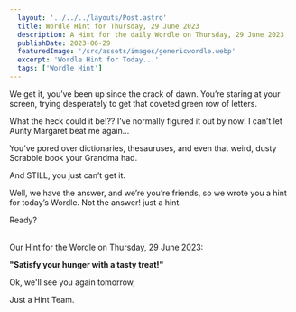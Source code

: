 ```yaml
---
  layout: '../../../layouts/Post.astro'
  title: Wordle Hint for Thursday, 29 June 2023
  description: A Hint for the daily Wordle on Thursday, 29 June 2023
  publishDate: 2023-06-29
  featuredImage: '/src/assets/images/genericwordle.webp'
  excerpt: 'Wordle Hint for Today...'
  tags: ['Wordle Hint']
---
```


  We get it, you’ve been up since the crack of dawn. You’re staring at your screen, trying desperately to get that coveted green row of letters. 

  What the heck could it be!??
  I’ve normally figured it out by now!
  I can’t let Aunty Margaret beat me again… 

  You’ve pored over dictionaries, thesauruses, and even that weird, dusty Scrabble book your Grandma had.

  And STILL, you just can’t get it. 

  Well, we have the answer, and we’re you’re friends, so we wrote you a hint for today’s Wordle.
  Not the answer! just a hint. 

  Ready?<br /><br />

  Our Hint for the Wordle on Thursday, 29 June 2023:

  **"Satisfy your hunger with a tasty treat!"**

  Ok, we'll see you again tomorrow, 

  Just a Hint Team.
  
